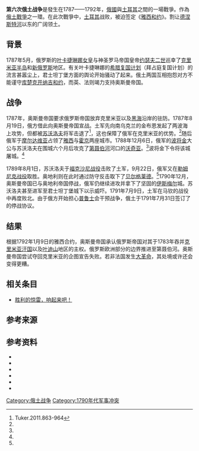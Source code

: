 {{Infobox Military Conflict
|conflict=第六次俄土戰爭
|image=[[File:January_Suchodolski_-_Ochakiv_siege.jpg|300px]]
|caption= {{tsl|en|Siege of Ochakov (1788)|1788年奥恰基夫围城战}}， 波兰画家{{tsl|en|January Suchodolski|亚努阿雷·苏霍多尔斯基}}绘。
|date=1787年–1792年
|partof=
|place=[[東歐|東歐]]
|result=俄國大勝
|territory=[[雅西和約|雅西和約]] (奧斯曼帝國割讓[[葉迪山|叶迪山]]地區予俄國)
|combatant1=[[File:Flag_of_Russia.svg|24px]] [[俄羅斯帝國|俄羅斯帝國]]
|combatant2={{flagicon|Ottoman Empire}} [[奧斯曼帝國|奧斯曼帝國]]
|commander1=[[亚历山大·瓦西里耶维奇·苏沃洛夫|亚历山大·瓦西里耶维奇·苏沃洛夫]]<br/>[[格里戈里·亚历山德罗维奇·波将金|格里戈里·亚历山德罗维奇·波将金]]
|commander2=[[科贾·优素福帕夏|科贾·优素福帕夏]]<br/>[[阿尔及尔的哈桑帕夏|阿尔及尔的哈桑帕夏]]
|strength1=
|strength2=
|casualties1=
|casualties2=
}}
{{Campaignbox 俄土戰爭（1787年－1792年）}}
{{Campaignbox 俄土戰爭}}

'''第六次俄土战争'''是發生在1787——1792年，[[俄罗斯帝国|俄國]]與[[奥斯曼帝国|土耳其]]之間的一場戰爭。作為[[俄土战争|俄土戰爭]]之一環。在此次戰爭中，[[土耳其|土耳其]]战败，被迫签定《[[雅西和约|雅西和约]]》。割让[[德涅斯特河|德涅斯特河]]以东的广阔领土。

== 背景 ==
1787年5月，俄罗斯的[[叶卡捷琳娜二世|叶卡捷琳娜女皇]]与神圣罗马帝国皇帝[[约瑟夫二世_(神圣罗马帝国)|约瑟夫二世]]巡幸了[[克里米亚|克里米亚半岛]]和[[新俄羅斯|新俄罗斯]]地区。{{sfn|Stone|1994|page=134}}有关叶卡捷琳娜的[[希腊复国计划|希腊复国计划]]（拜占庭复国计划）的流言甚嚣尘上{{sfn|Dowling|2015|page=744}}，君士坦丁堡方面的舆论开始骚动了起来。俄土两国互相抱怨对方不能谨守[[庫楚克開納吉和約|库楚克开纳吉和约]]，而英、法则竭力支持奥斯曼帝国。
== 战争 ==
1787年，奥斯曼帝国要求俄罗斯帝国放弃克里米亚以及[[黑海|黑海]]沿岸的驻防。1787年8月19日，俄方借此向奥斯曼帝国宣战。{{sfn|Cunningham|1993|page=2}}土军先向南乌克兰的金布恩发起了两波海上攻势，但都被[[亚历山大·瓦西里耶维奇·苏沃洛夫|苏沃洛夫]]将军击退了<ref name="tuker">Tuker.2011.863-964</ref>，这也保障了俄军在克里米亚的优势。<ref name="tuker"/>{{sfn|Dowling|2014|page=841}}随后俄军于[[摩尔达维亚公国|摩尔达维亚]]占领了[[雅西|雅西]]与[[霍京|霍京]]两座城市。1788年12月6日，俄军的[[格里戈里·亚历山德罗维奇·波将金|波将金]]大公与苏沃洛夫在围城六个月后攻克了[[第聂伯河|第聂伯河]]河口的[[奧恰基夫|沃奇亚]]。<ref name="tuker"/>{{sfn|Dowling|2014|page=841}}波将金下令将该城屠城。<ref name="tuker"/>

1789年8月1日，苏沃洛夫于[[福克沙尼战役|福克沙尼战役]]击败了土军，9月22日，俄军又在[[勒姆尼克战役|勒姆尼克战役]]取胜。奥地利则在此时通过防守反击取下了[[贝尔格莱德|贝尔格莱德]]。<ref name="tuker"/>1790年12月，奥斯曼帝国已与奥地利帝国停战，俄军仍继续进攻并拿下了坚固的[[伊斯梅尔_(乌克兰)|伊斯梅尔]]城。苏沃洛夫甚至进军至君士坦丁堡城下以示威吓。{{sfn|Dowling|2014|page=841}}1791年7月9日，土军在马钦的战役中再度败北。{{sfn|Sicker|2001|page=82}}{{sfn|Dowling|2014|page=841}}由于俄方开始担心[[普魯士|普鲁士]]会干预战争，俄土于1791年7月31日签订了的停战协议。{{sfn|Sicker|2001|page=82}}

== 结果 ==
根据1792年1月9日的雅西合约，奥斯曼帝国承认俄罗斯帝国对其于1783年吞并[[克里米亞汗國|克里米亚汗国]]以及[[葉迪山|叶迪山]]地区的主权。俄罗斯欧洲部分的边界推进至第聂伯河。{{sfn|Sicker|2001|page=82}}奥斯曼帝国尝试夺回克里米亚的企图宣告失败。若非法国发生[[法国大革命|大革命]]，其处境或许还会变得更糟。{{sfn|Sicker|2001|page=82}}

== 相关条目 ==

* [[胜利的惊雷，响起来吧！|胜利的惊雷，响起来吧！]]

== 参考来源 ==
[[Category:俄土战争|Category:俄土战争]]
[[Category:1790年代军事冲突|Category:1790年代军事冲突]]
<references />

== 参考资料 ==

* {{cite book|title=Anglo-Ottoman Encounters in the Age of Revolution: Collected Essays|first1=Allan|date=1993|publisher=Frank Cass & Co. Ltd|isbn=978-0714634944|editor1-first=Edward|ref=harv|last1=Cunningham|editor1-last=Ingram}}
* {{cite book|url=https://books.google.nl/books?id=KTq2BQAAQBAJ&dq=Russo-Turkish+War+(1787%E2%80%9392)+dowling&hl=nl&source=gbs_navlinks_s|title=Russia at War: From the Mongol Conquest to Afghanistan, Chechnya, and Beyond [2 volumes]|date=2014|publisher=ABC-CLIO|isbn=978-1598849486|ref=harv|editor-last1=Dowling|editor-first1=Timothy C.}}
* {{cite book|title=Russia at War: From the Mongol Conquest to Afghanistan, Chechnya, and Beyond|date=2015|publisher=ABC-CLIO|isbn=978-1598849479|ref=harv|editor-last1=Dowling|editor-first1=Timothy C.}}
* {{cite book|title=The Islamic World in Decline: From the Treaty of Karlowitz to the Disintegration of the Ottoman Empire|url=https://archive.org/details/islamicworldinde0000sick|first1=Martin|date=2001|publisher=Praeger Publishers|isbn=978-0275968915|ref=harv|last1=Sicker}}
* {{cite book|title=The Genesis of the French Revolution: A Global Historical Interpretation|url=https://archive.org/details/genesisoffrenchr0000ston_k4x0|first1=Bailey|date=1994|publisher=Cambridge University Press|isbn=978-0521445702|location=Cambridge|ref=harv|last1=Stone}}
* {{cite book|title=A Global Chronology Of Conflict|first1=Spencer C.|authorlink=Spencer C. Tucker|date=2011|publisher=ABC-CLIO|isbn=978-1851096671|ref=harv|last1=Tucker}}